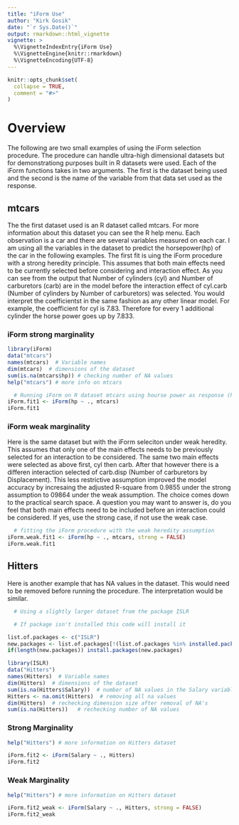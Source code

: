 ```yaml
---
title: "iForm Use"
author: "Kirk Gosik"
date: "`r Sys.Date()`"
output: rmarkdown::html_vignette
vignette: >
  %\VignetteIndexEntry{iForm Use}
  %\VignetteEngine{knitr::rmarkdown}
  %\VignetteEncoding{UTF-8}
---
```


```r
knitr::opts_chunk$set(
  collapse = TRUE,
  comment = "#>"
)
```


# Overview

The following are two small examples of using the iForm selection procedure. The procedure can handle ultra-high dimensional datasets but for demonstrationg purposes built in R datasets were used. Each of the iForm functions takes in two arguments. The first is the dataset being used and the second is the name of the variable from that data set used as the response.


## mtcars

The the first dataset used is an R dataset called mtcars. For more information about this dataset you can see the R help menu. Each observation is a car and there are several variables measured on each car. I am using all the variables in the dataset to predict the horsepower(hp) of the car in the following examples. The first fit is uing the iForm procedure with a strong heredity principle. This assumes that both main effects need to be currently selected before considering and interaction effect. As you can see from the output that Number of cylinders (cyl) and Number of carburetors (carb) are in the model before the interaction effect of cyl.carb (Number of cylinders by Number of carburetors) was selected. You would interpret the coefficientst in the same fashion as any other linear model. For example, the coefficient for cyl is 7.83. Therefore for every 1 additional cylinder the horse power goes up by 7.833.


### iForm strong marginality
```r
library(iForm)
data("mtcars")
names(mtcars)  # Variable names
dim(mtcars)  # dimensions of the dataset
sum(is.na(mtcars$hp)) # checking number of NA values
help("mtcars") # more info on mtcars

  # Running iForm on R dataset mtcars using hourse power as response (hp)
iForm.fit1 <- iForm(hp ~ ., mtcars)
iForm.fit1
```


### iForm weak marginality

Here is the same dataset but with the iForm seleciton under weak heredity. This assumes that only one of the main effects needs to be previously selected for an interaction to be considered. The same two main effects were selected as above first, cyl then carb. After that however there is a differen interaction selected of carb.disp (Number of carburetors by Displacement). This less restrictive assumption improved the model accuracy by incresaing the adjusted R-square from 0.9855 under the strong assumption to 09864 under the weak assumption. The choice comes down to the practical search space. A question you may want to answer is, do you feel that both main effects need to be included before an interaction could be considered. If yes, use the strong case, if not use the weak case.


```r
  # fitting the iForm procedure with the weak heredity assumption
iForm.weak.fit1 <- iForm(hp ~ ., mtcars, strong = FALSE)
iForm.weak.fit1
```


## Hitters

Here is another example that has NA values in the dataset. This would need to be removed before running the procedure. The interpretation would be similar.

```r
  # Using a slightly larger dataset from the package ISLR

  # If package isn't installed this code will install it

list.of.packages <- c("ISLR")
new.packages <- list.of.packages[!(list.of.packages %in% installed.packages()[,"Package"])]
if(length(new.packages)) install.packages(new.packages)
```



```r
library(ISLR)
data("Hitters")
names(Hitters)  # Variable names
dim(Hitters)  # dimensions of the dataset
sum(is.na(Hitters$Salary))  # number of NA values in the Salary variable
Hitters <- na.omit(Hitters)  # removing all na values
dim(Hitters)  # rechecking dimension size after removal of NA's
sum(is.na(Hitters))   # rechecking number of NA values
```

### Strong Marginality

```r
help("Hitters") # more information on Hitters dataset

iForm.fit2 <- iForm(Salary ~ ., Hitters)
iForm.fit2
```


### Weak Marginality

```r
help("Hitters") # more information on Hitters dataset

iForm.fit2_weak <- iForm(Salary ~ ., Hitters, strong = FALSE)
iForm.fit2_weak
```


